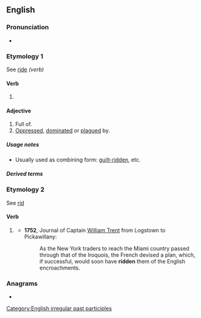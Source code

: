 {{also|-ridden}}
==English==

===Pronunciation===
* {{a|UK|US}} {{IPA|/ˈɹɪdn̩/|lang=en}}

===Etymology 1===
See [[ride#Verb|ride]] ''(verb)''

====Verb====
{{head|en|past participle}}

# {{past participle of|ride|lang=en|nocat=1}}

====Adjective====
{{en-adj}}

# Full of.
# [[oppress|Oppressed]], [[dominate|dominated]] or [[plague|plagued]] by.

=====Usage notes=====
* Usually used as combining form: [[guilt-ridden]], etc.

=====Derived terms=====
{{der4|lang=en|title=Terms derived from ''ridden''
|{{l|en|angst-ridden}}
|{{l|en|bedridden}}
|{{l|en|book-ridden}}
|{{l|en|caste-ridden}}
|{{l|en|church-ridden}}
|{{l|en|cliché-ridden}}
|{{l|en|cloud-ridden}}
|{{l|en|conflict-ridden}}
|{{l|en|court-ridden}}
|{{l|en|crime-ridden}}
|{{l|en|crisis-ridden}}
|{{l|en|debt-ridden}}
|{{l|en|devil-ridden}}
|{{l|en|disease-ridden}}
|{{l|en|drudgery-ridden}}
|{{l|en|drug-ridden}}
|{{l|en|dust-ridden}}
|{{l|en|fever-ridden}}
|{{l|en|flea-ridden}}
|{{l|en|gout-ridden}}
|{{l|en|guilt-ridden}}
|{{l|en|hagridden}}
|{{l|en|louse-ridden}}
|{{l|en|memory-ridden}}
|{{l|en|money-ridden}}
|{{l|en|obstacle-ridden}}
|{{l|en|passion-ridden}}
|{{l|en|plague-ridden}}
|{{l|en|priest-ridden}}
|{{l|en|rat-ridden}}
|{{l|en|sleaze-ridden}}
|{{l|en|scandal-ridden}}
|{{l|en|scum-ridden}}
|{{l|en|sex-ridden}}
|{{l|en|sin-ridden}}
|{{l|en|sorrow-ridden}}
|{{l|en|storm-ridden}}
|{{l|en|strife-ridden}}
|{{l|en|violence-ridden}}
|{{l|en|war-ridden}}
|{{l|en|waste-ridden}}
|{{l|en|wormridden}}
}}

===Etymology 2===
See [[rid#Etymology_1|rid]]

====Verb====
{{head|en|past participle}}

# {{lb|en|rare|nonstandard}} {{past participle of|rid|lang=en|nocat=1}}
#* '''1752''', Journal of Captain [[w:William Trent|William Trent]] from Logstown to Pickawillany:
#*: As the New York traders to reach the Miami country passed through that of the Iroquois, the French devised a plan, which, if successful, would soon have '''ridden''' them of the English encroachments.

===Anagrams===
* {{anagrams|en|nidder|rinded}}

[[Category:English irregular past participles]]